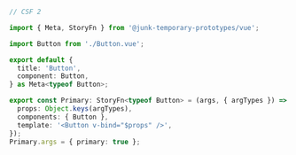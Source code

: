 ```ts
// CSF 2

import { Meta, StoryFn } from '@junk-temporary-prototypes/vue';

import Button from './Button.vue';

export default {
  title: 'Button',
  component: Button,
} as Meta<typeof Button>;

export const Primary: StoryFn<typeof Button> = (args, { argTypes }) => ({
  props: Object.keys(argTypes),
  components: { Button },
  template: '<Button v-bind="$props" />',
});
Primary.args = { primary: true };
```
